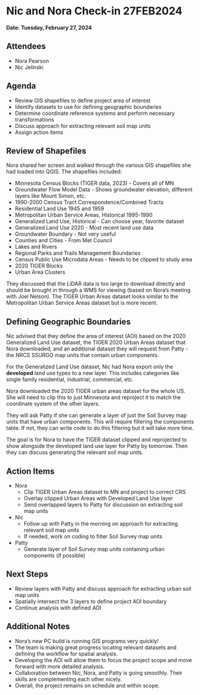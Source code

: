 # Nic and Nora Check-in 27FEB2024

**Date: Tuesday, February 27, 2024**

## Attendees

-   Nora Pearson
-   Nic Jelinski

## Agenda

-   Review GIS shapefiles to define project area of interest
-   Identify datasets to use for defining geographic boundaries
-   Determine coordinate reference systems and perform necessary transformations
-   Discuss approach for extracting relevant soil map units
-   Assign action items

## Review of Shapefiles

Nora shared her screen and walked through the various GIS shapefiles she had loaded into QGIS. The shapefiles included:

-   Minnesota Census Blocks (TIGER data, 2023) - Covers all of MN
-   Groundwater Flow Model Data - Shows groundwater elevation, different layers like Mount Simon, etc.
-   1990-2000 Census Tract Correspondence/Combined Tracts
-   Residential Land Use 1945 and 1959
-   Metropolitan Urban Service Areas, Historical 1995-1990
-   Generalized Land Use, Historical - Can choose year, favorite dataset
-   Generalized Land Use 2020 - Most recent land use data
-   Groundwater Boundary - Not very useful
-   Counties and Cities - From Met Council
-   Lakes and Rivers
-   Regional Parks and Trails Management Boundaries
-   Census Public Use Microdata Areas - Needs to be clipped to study area
-   2020 TIGER Blocks
-   Urban Area Clusters

They discussed that the LiDAR data is too large to download directly and should be brought in through a WMS for viewing (based on Nora's meeting with Joel Nelson). The TIGER Urban Areas dataset looks similar to the Metropolitan Urban Service Areas dataset but is more recent.

## Defining Geographic Boundaries

Nic advised that they define the area of interest (AOI) based on the 2020 Generalized Land Use dataset, the TIGER 2020 Urban Areas dataset that Nora downloaded, and an additional dataset they will request from Patty - the NRCS SSURGO map units that contain urban components.

For the Generalized Land Use dataset, Nic had Nora export only the **developed** land use types to a new layer. This includes categories like single family residential, industrial, commercial, etc.

Nora downloaded the 2020 TIGER urban areas dataset for the whole US. She will need to clip this to just Minnesota and reproject it to match the coordinate system of the other layers.

They will ask Patty if she can generate a layer of just the Soil Survey map units that have urban components. This will require filtering the components table. If not, they can write code to do this filtering but it will take more time.

The goal is for Nora to have the TIGER dataset clipped and reprojected to show alongside the developed land use layer for Patty by tomorrow. Then they can discuss generating the relevant soil map units.

## Action Items

-   Nora
    -   Clip TIGER Urban Areas dataset to MN and project to correct CRS
    -   Overlay clipped Urban Areas with Developed Land Use layer
    -   Send overlapped layers to Patty for discussion on extracting soil map units
-   Nic
    -   Follow up with Patty in the morning on approach for extracting relevant soil map units
    -   If needed, work on coding to filter Soil Survey map units
-   Patty
    -   Generate layer of Soil Survey map units containing urban components (if possible)

## Next Steps

-   Review layers with Patty and discuss approach for extracting urban soil map units
-   Spatially intersect the 3 layers to define project AOI boundary
-   Continue analysis with defined AOI

## Additional Notes

-   Nora's new PC build is running GIS programs very quickly!
-   The team is making great progress locating relevant datasets and defining the workflow for spatial analysis.
-   Developing the AOI will allow them to focus the project scope and move forward with more detailed analysis.
-   Collaboration between Nic, Nora, and Patty is going smoothly. Their skills are complementing each other nicely.
-   Overall, the project remains on schedule and within scope.
